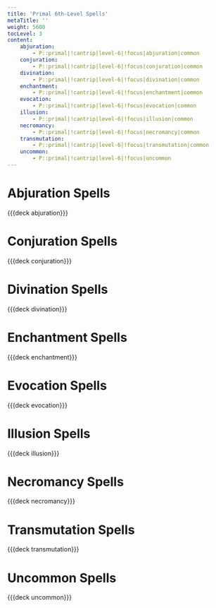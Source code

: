 ```yaml
---
title: 'Primal 6th-Level Spells'
metaTitle: ''
weight: 5600
tocLevel: 3
content:
    abjuration:
        - P::primal|!cantrip|level-6|!focus|abjuration|common
    conjuration:
        - P::primal|!cantrip|level-6|!focus|conjuration|common
    divination:
        - P::primal|!cantrip|level-6|!focus|divination|common
    enchantment:
        - P::primal|!cantrip|level-6|!focus|enchantment|common
    evocation:
        - P::primal|!cantrip|level-6|!focus|evocation|common
    illusion:
        - P::primal|!cantrip|level-6|!focus|illusion|common
    necromancy:
        - P::primal|!cantrip|level-6|!focus|necromancy|common
    transmutation:
        - P::primal|!cantrip|level-6|!focus|transmutation|common
    uncommon:
        - P::primal|!cantrip|level-6|!focus|uncommon
---
```


# Abjuration Spells

{{{deck abjuration}}}

# Conjuration Spells

{{{deck conjuration}}}

# Divination Spells

{{{deck divination}}}

# Enchantment Spells

{{{deck enchantment}}}

# Evocation Spells

{{{deck evocation}}}

# Illusion Spells

{{{deck illusion}}}

# Necromancy Spells

{{{deck necromancy}}}

# Transmutation Spells

{{{deck transmutation}}}

# Uncommon Spells

{{{deck uncommon}}}
